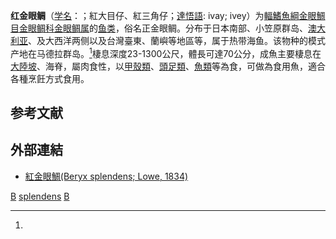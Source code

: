 {{Speciesbox 
| genus = Beryx
| species = splendens
| status = NE
| status_system = IUCN3.1
| authority =  (Lowe, 1834)<ref name='id6887'>{{cite web| url =http://zd1.brim.ac.cn/speciesview.asp?key=054540003++| title =红金眼鲷| work =《中国动物物种编目数据库》| publisher =中国生物多样性信息中心动物学分部| author =[[中国科学院|中国科学院]]动物研究所| accessdate =2009-04-11}}{{dead link|date=2018年4月 |bot=InternetArchiveBot |fix-attempted=yes }}</ref>
| synonyms = *''Bryx splendens, Lowe, 1834''
}}

'''红金眼鲷'''（[[学名|学名]]：{{lang|la|''Beryx splendens''}}；紅大目仔、紅三角仔；[[達悟語|達悟語]]: ivay; ivey）为[[輻鰭魚綱|輻鰭魚綱]][[金眼鯛目|金眼鯛目]][[金眼鲷科|金眼鲷科]][[金眼鲷属|金眼鲷属]]的[[鱼类|鱼类]]，俗名正金眼鲷。分布于日本南部、小笠原群岛、[[澳大利亚|澳大利亚]]、及大西洋两侧以及台灣臺東、蘭嶼等地區等，属于热带海鱼。该物种的模式产地在马德拉群岛。<ref name='id6887'/>棲息深度23-1300公尺，體長可達70公分，成魚主要棲息在[[大陸坡|大陸坡]]、海脊，屬肉食性，以[[甲殼類|甲殼類]]、[[頭足類|頭足類]]、[[魚類|魚類]]等為食，可做為食用魚，適合各種烹飪方式食用。

== 参考文献 ==
{{reflist}}

==外部連結==
*[https://fishdb.sinica.edu.tw/chi/species.php?id=380904 紅金眼鯛(Beryx splendens; Lowe, 1834)] {{Wayback|url=https://fishdb.sinica.edu.tw/chi/species.php?id=380904 |date=20201027061732 }}

{{Wikispecies|Beryx splendens}}
{{Authority control}}
{{Taxonbar|from=Q1519055}}

[[Category:食用魚|B]]
[[Category:金眼鲷属|splendens]]
[[Category:1834年描述的鱼类|B]]